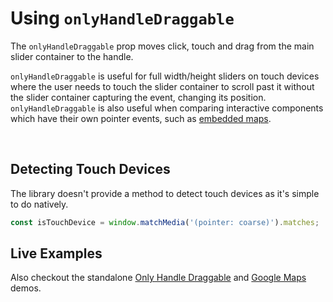 

<Meta title="Docs/Only Handle Draggable" component={ReactCompareSlider} />

# Using `onlyHandleDraggable`

The `onlyHandleDraggable` prop moves click, touch and drag from the main slider
container to the handle.

`onlyHandleDraggable` is useful for full width/height sliders on touch devices
where the user needs to touch the slider container to scroll past it
without the slider container capturing the event, changing its position.
`onlyHandleDraggable` is also useful when comparing interactive components which
have their own pointer events, such as [embedded maps](/?path=/story/demos-custom-components--google-maps).

<br/>

## Detecting Touch Devices

The library doesn't provide a method to detect touch devices as it's simple to
do natively.

```js
const isTouchDevice = window.matchMedia('(pointer: coarse)').matches;
```

## Live Examples

<Canvas>
  <Story id="demos--only-handle-draggable" />
</Canvas>

<Canvas>
  <Story id="demos-custom-components--google-maps" />
</Canvas>

<ArgsTable of={ReactCompareSlider} />

Also checkout the standalone
[Only Handle Draggable](?path=/story/demos--only-handle-draggable) and
[Google Maps](?path=/story/demos-custom-components--google-maps) demos.
